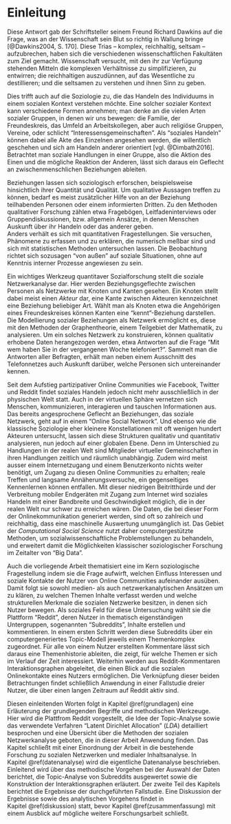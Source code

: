 \cleardoublepage

# Einleitung
\epigraphhead[50]{\epigraph{\textit{The world is a thing of utter inordinate complexity and richness and strangeness that is absolutely awesome.}}{\textsc{Douglas Adams}}}
\vspace{1.5cm}

Diese Antwort gab der Schriftsteller seinem Freund Richard Dawkins auf die Frage, was an der Wissenschaft sein Blut so richtig in Wallung bringe [@Dawkins2004, S. 170].
Diese Trias -- komplex, reichhaltig, seltsam -- aufzubrechen, haben sich die verschiedenen wissenschaftlichen Fakultäten zum Ziel gemacht.
Wissenschaft versucht, mit den ihr zur Verfügung stehenden Mitteln die komplexen Verhältnisse zu simplifizieren, zu entwirren;
die reichhaltigen auszudünnen, auf das Wesentliche zu destillieren; und die seltsamen zu verstehen und ihnen Sinn zu geben.

Dies trifft auch auf die Soziologie zu, die das Handeln des Individuums in einem sozialen Kontext verstehen möchte.
Eine solcher sozialer Kontext kann verschiedene Formen annehmen; man denke an die vielen Arten sozialer Gruppen, in denen wir uns bewegen:
die Familie, der Freundeskreis, das Umfeld an Arbeitskollegen, aber auch religiöse Gruppen, Vereine, oder schlicht "Interessensgemeinschaften".
Als "soziales Handeln" können dabei alle Akte des Einzelnen angesehen werden, die willentlich geschehen und sich am Handeln anderer orientiert [vgl. @Dimbath2016].
Betrachtet man soziale Handlungen in einer Gruppe, also die Aktion des Einen und die mögliche Reaktion der Anderen, lässt sich daraus ein Geflecht an zwischenmenschlichen Beziehungen ableiten.

Beziehungen lassen sich soziologisch erforschen, beispielsweise hinsichtlich ihrer Quantität und Qualität.
Um qualitative Aussagen treffen zu können, bedarf es meist zusätzlicher Hilfe von an der Beziehung teilhabenden Personen oder einem informierten Dritten.
Zu den Methoden qualitativer Forschung zählen etwa Fragebögen, Leitfadeninterviews oder Gruppendiskussionen, bzw. allgemein Ansätze, in denen Menschen Auskunft über ihr Handeln oder das anderer geben.  
Anders verhält es sich mit quantitativen Fragestellungen.
Sie versuchen, Phänomene zu erfassen und zu erklären, die numerisch meßbar sind und sich mit statistischen Methoden untersuchen lassen.
Die Beobachtung richtet sich sozusagen "von außen" auf soziale Situationen, ohne auf Kenntnis interner Prozesse angewiesen zu sein.

Ein wichtiges Werkzeug quantitaver Sozialforschung stellt die soziale Netzwerkanalyse dar.
Hier werden Beziehungsgeflechte zwischen Personen als Netzwerke mit Knoten und Kanten gesehen.
Ein Knoten stellt dabei meist einen *Akteur* dar, eine Kante zwischen Akteuren kennzeichnet eine Beziehung beliebiger Art.
Wählt man als Knoten etwa die Angehörigen eines Freundeskreises können Kanten eine "kennt"-Beziehung darstellen.
Die Modellierung sozialer Beziehungen als Netzwerk ermöglicht es, diese mit den Methoden der Graphentheorie, einem Teilgebiet der Mathematik, zu analysieren.
Um ein solches Netzwerk zu konstruieren, können qualitativ erhobene Daten herangezogen werden, etwa Antworten auf die Frage "Mit wem haben Sie in der vergangenen Woche telefoniert?".
Sammelt man die Antworten aller Befragten, erhält man neben einem Ausschnitt des Telefonnetzes auch Auskunft darüber, welche Personen sich untereinander kennen.

Seit dem Aufstieg partizipativer Online Communities wie Facebook, Twitter und Reddit findet soziales Handeln jedoch nicht mehr ausschließlich in der physischen Welt statt.
Auch in der virtuellen Sphäre vernetzen sich Menschen, kommunizieren, interagieren und tauschen Informationen aus.
Das bereits angesprochene Geflecht an Beziehungen, das soziale Netzwerk, geht auf in einem "Online Social Network".
Und ebenso wie die klassische Soziologie eher kleinere Konstellationen mit oft wenigen hundert Akteuren untersucht, lassen sich diese Strukturen qualitativ und quantitativ analysieren, nun jedoch auf einer globalen Ebene.
Denn im Unterschied zu Handlungen in der realen Welt sind Mitglieder virtueller Gemeinschaften in ihren Handlungen zeitlich und räumlich unabhängig.
Zudem wird meist ausser einem Internetzugang und einem Benutzerkonto nichts weiter benötigt, um Zugang zu diesen Online Communities zu erhalten; reale Treffen und langsame Annäherungsversuche, ein gegenseitiges Kennenlernen können entfallen.
Mit dieser niedrigen Beitritthürde und der Verbreitung mobiler Endgeräten mit Zugang zum Internet wird soziales Handeln mit einer Bandbreite und Geschwindigkeit möglich, die in der realen Welt nur schwer zu erreichen wären.
Die Daten, die bei dieser Form der Onlinekommunikation generiert werden, sind oft so zahlreich und reichhaltig, dass eine maschinelle Auswertung unumgänglich ist.
Das Gebiet der *Computational Social Science* nutzt daher computergestützte Methoden, um sozialwissenschaftliche Problemstellungen zu behandeln, und erweitert damit die Möglichkeiten klassischer soziologischer Forschung im Zeitalter von "Big Data".

Auch die vorliegende Arbeit thematisiert eine im Kern soziologische Fragestellung indem sie die Frage aufwirft, welchen Einfluss Interessen und soziale Kontakte der Nutzer von Online Communities aufeinander ausüben.
Damit folgt sie sowohl medien- als auch netzwerkanalytischen Ansätzen um zu klären, zu welchen Themen Inhalte verfasst werden und welche strukturellen Merkmale die sozialen Netzwerke besitzen, in denen sich Nutzer bewegen.
Als soziales Feld für diese Untersuchung wählt sie die Plattform "Reddit", deren Nutzer in thematisch eigenständigen Untergruppen, sogenannten "Subreddits", Inhalte erstellen und kommentieren.
In einem ersten Schritt werden diese Subreddits über ein computergeneriertes Topic-Modell jeweils einem Themenkomplex zugeordnet.
Für alle von einem Nutzer erstellten Kommentare lässt sich daraus eine Themenhistorie ableiten, die zeigt, für welche Themen er sich im Verlauf der Zeit interessiert.
Weiterhin werden aus Reddit-Kommentaren Interaktionsgraphen abgeleitet, die einen Blick auf die sozialen Onlinekontakte eines Nutzers ermöglichen.
Die Verknüpfung dieser beiden Betrachtungen findet schließlich Anwendung in einer Fallstudie dreier Nutzer, die über einen langen Zeitraum auf Reddit aktiv sind.

Diesen einleitenden Worten folgt in Kapitel\ \@ref(grundlagen) eine Erläuterung der grundlegenden Begriffe und methodischen Werkzeuge. 
Hier wird die Plattfrom Reddit vorgestellt, die Idee der Topic-Analyse sowie das verwendete Verfahren "Latent Dirichlet Allocation" (*LDA*) detailliert besprochen und eine Übersicht über die Methoden der sozialen Netzwerkanalyse geboten, die in dieser Arbeit Anwendung finden.
Das Kapitel schließt mit einer Einordnung der Arbeit in die bestehende Forschung zu sozialen Netzwerken und medialer Inhaltsanalyse.
In Kapitel\ \@ref(datenanalyse) wird die eigentliche Datenanalyse beschrieben. Einleitend wird über das methodische Vorgehen bei der Auswahl der Daten berichtet, die Topic-Analyse von Subreddits ausgewertet sowie die Konstruktion der Interaktionsgraphen erläutert.
Der zweite Teil des Kapitels berichtet die Ergebnisse der durchgeführten Fallstudie.
Eine Diskussion der Ergebnisse sowie des analytischen Vorgehens findet in Kapitel\ \@ref(diskussion) statt, bevor Kapitel\ \@ref(zusammenfassung) mit einem Ausblick auf mögliche weitere Forschungsarbeit schließt.
